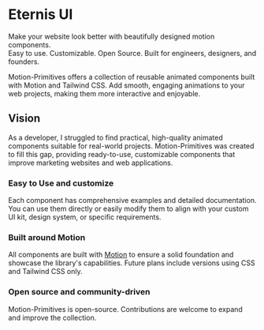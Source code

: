 # Eternis UI

Make your website look better with beautifully designed motion components.<br />
Easy to use. Customizable. Open Source.
Built for engineers, designers, and founders.

Motion-Primitives offers a collection of reusable animated components built with Motion and Tailwind CSS. Add smooth, engaging animations to your web projects, making them more interactive and enjoyable.

## Vision

As a developer, I struggled to find practical, high-quality animated components suitable for real-world projects. Motion-Primitives was created to fill this gap, providing ready-to-use, customizable components that improve marketing websites and web applications.

### Easy to Use and customize

Each component has comprehensive examples and detailed documentation. You can use them directly or easily modify them to align with your custom UI kit, design system, or specific requirements.

### Built around Motion

All components are built with [Motion](https://motion.dev/) to ensure a solid foundation and showcase the library's capabilities. Future plans include versions using CSS and Tailwind CSS only.

### Open source and community-driven

Motion-Primitives is open-source. Contributions are welcome to expand and improve the collection.
